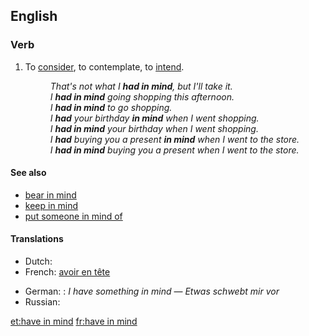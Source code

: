 ==English==

===Verb===
{{head|en|verb|head=to [[have]] [[in]] [[mind]]}}

# {{transitive|idiomatic}} To [[consider]], to contemplate, to [[intend]].
#: ''That's not what I '''had in mind''', but I'll take it.''
#: ''I '''had in mind''' going shopping this afternoon.''
#: ''I '''had in mind''' to go shopping.''
#: ''I '''had''' your birthday '''in mind''' when I went shopping.''
#: ''I '''had in mind''' your birthday when I went shopping.''
#: ''I '''had''' buying you a present '''in mind''' when I went to the store.''
#: ''I '''had in mind''' buying you a present when I went to the store.''

====See also====
* [[bear in mind]]
* [[keep in mind]]
* [[put someone in mind of]]

====Translations====
{{trans-top|consider, intend}}
* Dutch: {{t|nl|in gedachte hebben}}
* French: [[avoir en tête]]
{{trans-mid}}
* German: {{t|de|vorschweben}}: ''I have something in mind'' — ''Etwas schwebt mir vor''
* Russian: {{t+|ru|иметь в виду}}
{{trans-bottom}}

[[et:have in mind]]
[[fr:have in mind]]